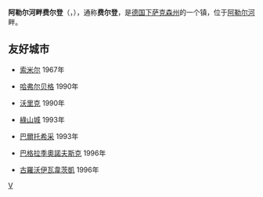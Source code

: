 {{Infobox Settlement
| name = 阿勒尔河畔费尔登<br />Verden (Aller)
| image_skyline = Verden, Große Straße.jpg
| imagesize = 250px
| image_caption = 
| image_flag = 
| image_shield = DEU Verden (Aller) COA.svg
| pushpin_map = Germany
| pushpin_label_position = bottom
| subdivision_type = 国家
| subdivision_name = {{GER}}
| subdivision_type1 = [[德国行政区划|州]]
| subdivision_name1 = [[下萨克森州|下萨克森州]]
| subdivision_type2 = 
| subdivision_name2 = 
| elevation_m = 20
| elevation_ft = 
| area_total_km2 = 71.58
| population_as_of = 2006年
| population_total = 28262
| population_density_km2 = auto
| timezone = [[CET|CET]]
| utc_offset = +1
| timezone_DST = [[CEST|CEST]]
| utc_offset_DST = +2
| latd = 52
| latm = 55
| lats = 24
| latNS = N
| longd = 9
| longm = 14
| longs = 06
| longEW = E
| website =  
}}
'''阿勒尔河畔费尔登'''（{{lang-de|Verden an der Aller 或 Verden (Aller)}}，{{IPA-de|ˈfeːɐ̯dn̩ ʔan dɐ ˈʔalɐ}}），通称'''费尔登'''，是[[德国|德国]][[下萨克森州|下萨克森州]]的一个镇，位于[[阿勒尔河|阿勒尔河]]畔。

==友好城市==
* {{FRA}}[[索米尔|索米尔]] 1967年
* {{DEU}}[[哈弗尔贝格|哈弗尔贝格]] 1990年
* {{GBR}}[[華威|沃里克]] 1990年
* {{POL}}[[綠山城|綠山城]] 1993年
* {{POL}}[[巴爾托希采縣|巴爾托希采]] 1993年
* {{RUS}}[[巴格拉季奧諾夫斯克|巴格拉季奧諾夫斯克]] 1996年
* {{POL}}[[古羅沃伊瓦韋茨凱|古羅沃伊瓦韋茨凱]] 1996年

{{Authority control}}
{{Germany-geo-stub}}

[[Category:下萨克森州市镇|V]]